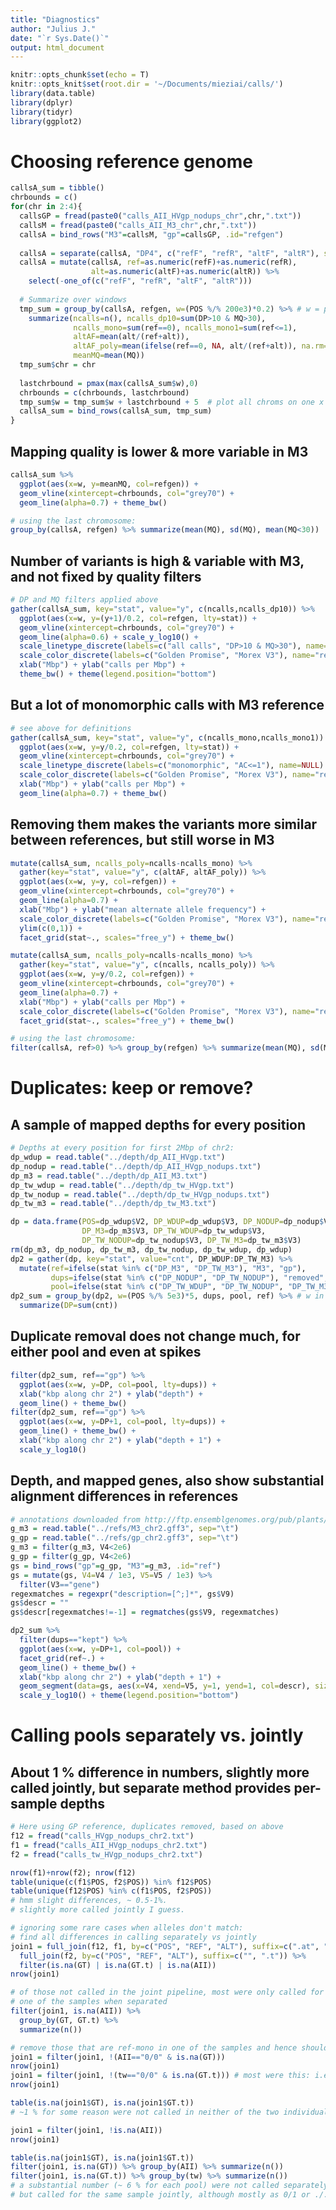 ```yaml
---
title: "Diagnostics"
author: "Julius J."
date: "`r Sys.Date()`"
output: html_document
---
```


```r
knitr::opts_chunk$set(echo = T)
knitr::opts_knit$set(root.dir = '~/Documents/mieziai/calls/')
library(data.table)
library(dplyr)
library(tidyr)
library(ggplot2)
```

# Choosing reference genome

```r
callsA_sum = tibble()
chrbounds = c()
for(chr in 2:4){
  callsGP = fread(paste0("calls_AII_HVgp_nodups_chr",chr,".txt"))
  callsM = fread(paste0("calls_AII_M3_chr",chr,".txt"))
  callsA = bind_rows("M3"=callsM, "gp"=callsGP, .id="refgen")
  
  callsA = separate(callsA, "DP4", c("refF", "refR", "altF", "altR"), sep=",")
  callsA = mutate(callsA, ref=as.numeric(refF)+as.numeric(refR),
                  alt=as.numeric(altF)+as.numeric(altR)) %>%
    select(-one_of(c("refF", "refR", "altF", "altR")))
  
  # Summarize over windows
  tmp_sum = group_by(callsA, refgen, w=(POS %/% 200e3)*0.2) %>% # w = pos in mbp
    summarize(ncalls=n(), ncalls_dp10=sum(DP>10 & MQ>30),
              ncalls_mono=sum(ref==0), ncalls_mono1=sum(ref<=1),
              altAF=mean(alt/(ref+alt)),
              altAF_poly=mean(ifelse(ref==0, NA, alt/(ref+alt)), na.rm=T),
              meanMQ=mean(MQ))
  tmp_sum$chr = chr
  
  lastchrbound = pmax(max(callsA_sum$w),0)
  chrbounds = c(chrbounds, lastchrbound)
  tmp_sum$w = tmp_sum$w + lastchrbound + 5  # plot all chroms on one x dimension
  callsA_sum = bind_rows(callsA_sum, tmp_sum)
}

```

## Mapping quality is lower & more variable in M3
```r
callsA_sum %>%
  ggplot(aes(x=w, y=meanMQ, col=refgen)) +
  geom_vline(xintercept=chrbounds, col="grey70") +
  geom_line(alpha=0.7) + theme_bw()

# using the last chromosome:
group_by(callsA, refgen) %>% summarize(mean(MQ), sd(MQ), mean(MQ<30))
```

## Number of variants is high & variable with M3, and not fixed by quality filters
```r
# DP and MQ filters applied above
gather(callsA_sum, key="stat", value="y", c(ncalls,ncalls_dp10)) %>%
  ggplot(aes(x=w, y=(y+1)/0.2, col=refgen, lty=stat)) +
  geom_vline(xintercept=chrbounds, col="grey70") +
  geom_line(alpha=0.6) + scale_y_log10() +
  scale_linetype_discrete(labels=c("all calls", "DP>10 & MQ>30"), name=NULL) +
  scale_color_discrete(labels=c("Golden Promise", "Morex V3"), name="reference") +
  xlab("Mbp") + ylab("calls per Mbp") +
  theme_bw() + theme(legend.position="bottom")
```

## But a lot of monomorphic calls with M3 reference
```r
# see above for definitions
gather(callsA_sum, key="stat", value="y", c(ncalls_mono,ncalls_mono1)) %>%
  ggplot(aes(x=w, y=y/0.2, col=refgen, lty=stat)) +
  geom_vline(xintercept=chrbounds, col="grey70") +
  scale_linetype_discrete(labels=c("monomorphic", "AC<=1"), name=NULL) +
  scale_color_discrete(labels=c("Golden Promise", "Morex V3"), name="reference") +
  xlab("Mbp") + ylab("calls per Mbp") +
  geom_line(alpha=0.7) + theme_bw()
```

## Removing them makes the variants more similar between references, but still worse in M3
```r
mutate(callsA_sum, ncalls_poly=ncalls-ncalls_mono) %>%
  gather(key="stat", value="y", c(altAF, altAF_poly)) %>%
  ggplot(aes(x=w, y=y, col=refgen)) +
  geom_vline(xintercept=chrbounds, col="grey70") +
  geom_line(alpha=0.7) +
  xlab("Mbp") + ylab("mean alternate allele frequency") +
  scale_color_discrete(labels=c("Golden Promise", "Morex V3"), name="reference") +
  ylim(c(0,1)) + 
  facet_grid(stat~., scales="free_y") + theme_bw()

mutate(callsA_sum, ncalls_poly=ncalls-ncalls_mono) %>%
  gather(key="stat", value="y", c(ncalls, ncalls_poly)) %>%
  ggplot(aes(x=w, y=y/0.2, col=refgen)) +
  geom_vline(xintercept=chrbounds, col="grey70") +
  geom_line(alpha=0.7) +
  xlab("Mbp") + ylab("calls per Mbp") +
  scale_color_discrete(labels=c("Golden Promise", "Morex V3"), name="reference") +
  facet_grid(stat~., scales="free_y") + theme_bw()

# using the last chromosome:
filter(callsA, ref>0) %>% group_by(refgen) %>% summarize(mean(MQ), sd(MQ), mean(MQ<30))
```

# Duplicates: keep or remove?

## A sample of mapped depths for every position
```r
# Depths at every position for first 2Mbp of chr2:
dp_wdup = read.table("../depth/dp_AII_HVgp.txt")
dp_nodup = read.table("../depth/dp_AII_HVgp_nodups.txt")
dp_m3 = read.table("../depth/dp_AII_M3.txt")
dp_tw_wdup = read.table("../depth/dp_tw_HVgp.txt")
dp_tw_nodup = read.table("../depth/dp_tw_HVgp_nodups.txt")
dp_tw_m3 = read.table("../depth/dp_tw_M3.txt")

dp = data.frame(POS=dp_wdup$V2, DP_WDUP=dp_wdup$V3, DP_NODUP=dp_nodup$V3,
                DP_M3=dp_m3$V3, DP_TW_WDUP=dp_tw_wdup$V3,
                DP_TW_NODUP=dp_tw_nodup$V3, DP_TW_M3=dp_tw_m3$V3)
rm(dp_m3, dp_nodup, dp_tw_m3, dp_tw_nodup, dp_tw_wdup, dp_wdup)
dp2 = gather(dp, key="stat", value="cnt", DP_WDUP:DP_TW_M3) %>%
  mutate(ref=ifelse(stat %in% c("DP_M3", "DP_TW_M3"), "M3", "gp"),
         dups=ifelse(stat %in% c("DP_NODUP", "DP_TW_NODUP"), "removed", "kept"),
         pool=ifelse(stat %in% c("DP_TW_WDUP", "DP_TW_NODUP", "DP_TW_M3"), "tw", "AII"))
dp2_sum = group_by(dp2, w=(POS %/% 5e3)*5, dups, pool, ref) %>% # w in kbp
  summarize(DP=sum(cnt))
```

## Duplicate removal does not change much, for either pool and even at spikes
```r
filter(dp2_sum, ref=="gp") %>%
  ggplot(aes(x=w, y=DP, col=pool, lty=dups)) +
  xlab("kbp along chr 2") + ylab("depth") +
  geom_line() + theme_bw()
filter(dp2_sum, ref=="gp") %>%
  ggplot(aes(x=w, y=DP+1, col=pool, lty=dups)) +
  geom_line() + theme_bw() +
  xlab("kbp along chr 2") + ylab("depth + 1") +
  scale_y_log10()
```

## Depth, and mapped genes, also show substantial alignment differences in references

```r
# annotations downloaded from http://ftp.ensemblgenomes.org/pub/plants/release-54/gff3/
g_m3 = read.table("../refs/M3_chr2.gff3", sep="\t")
g_gp = read.table("../refs/gp_chr2.gff3", sep="\t")
g_m3 = filter(g_m3, V4<2e6)
g_gp = filter(g_gp, V4<2e6)
gs = bind_rows("gp"=g_gp, "M3"=g_m3, .id="ref")
gs = mutate(gs, V4=V4 / 1e3, V5=V5 / 1e3) %>%
  filter(V3=="gene")
regexmatches = regexpr("description=[^;]*", gs$V9)
gs$descr = ""
gs$descr[regexmatches!=-1] = regmatches(gs$V9, regexmatches)

dp2_sum %>%
  filter(dups=="kept") %>%
  ggplot(aes(x=w, y=DP+1, col=pool)) +
  facet_grid(ref~.) +
  geom_line() + theme_bw() +
  xlab("kbp along chr 2") + ylab("depth + 1") +
  geom_segment(data=gs, aes(x=V4, xend=V5, y=1, yend=1, col=descr), size=5) +
  scale_y_log10() + theme(legend.position="bottom")

```

# Calling pools separately vs. jointly

## About 1 % difference in numbers, slightly more called jointly, but separate method provides per-sample depths
```r
# Here using GP reference, duplicates removed, based on above
f12 = fread("calls_HVgp_nodups_chr2.txt")
f1 = fread("calls_AII_HVgp_nodups_chr2.txt")
f2 = fread("calls_tw_HVgp_nodups_chr2.txt")

nrow(f1)+nrow(f2); nrow(f12)
table(unique(c(f1$POS, f2$POS)) %in% f12$POS)
table(unique(f12$POS) %in% c(f1$POS, f2$POS))
# hmm slight differences, ~ 0.5-1%.
# slightly more called jointly I guess.

# ignoring some rare cases when alleles don't match:
# find all differences in calling separately vs jointly
join1 = full_join(f12, f1, by=c("POS", "REF", "ALT"), suffix=c(".at", ".a")) %>%
  full_join(f2, by=c("POS", "REF", "ALT"), suffix=c("", ".t")) %>%
  filter(is.na(GT) | is.na(GT.t) | is.na(AII))
nrow(join1)

# of those not called in the joint pipeline, most were only called for
# one of the samples when separated
filter(join1, is.na(AII)) %>%
  group_by(GT, GT.t) %>%
  summarize(n())

# remove those that are ref-mono in one of the samples and hence should differ
join1 = filter(join1, !(AII=="0/0" & is.na(GT)))
nrow(join1)
join1 = filter(join1, !(tw=="0/0" & is.na(GT.t))) # most were this: i.e. polymorphic in AII only
nrow(join1)

table(is.na(join1$GT), is.na(join1$GT.t))
# ~1 % for some reason were not called in neither of the two individual files

join1 = filter(join1, !is.na(AII))
nrow(join1)

table(is.na(join1$GT), is.na(join1$GT.t))
filter(join1, is.na(GT)) %>% group_by(AII) %>% summarize(n())
filter(join1, is.na(GT.t)) %>% group_by(tw) %>% summarize(n())
# a substantial number (~ 6 % for each pool) were not called separately,
# but called for the same sample jointly, although mostly as 0/1 or ./.  :/
```
